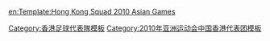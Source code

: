 {{National squad
 | name      = 2010年亞運足球香港隊
 | bg        = #db000d
 | fg        = #FFFFFF
 | bordercolor = #FFF000
 | country   = 香港
 | team link = 香港奧運足球代表隊
 | comp link = 2010年亞運會
 | comp      = 2010年亞運會足球比賽
 | p1        = [[葉鴻輝]]
 | p2        = [[李志豪 (足球運動員)|李志豪]]
 | p3        = [[白榮澤]]
 | p4        = [[阮健文]]
 | p5        = [[賴文飛]]
 | p8        = [[徐德帥]]
 | p9        = [[巢鵬飛]]
 | p10       = [[歐陽耀冲|歐陽耀-{冲}-]]
 | p11       = [[黎耀昌]]
 | p12       = [[盧均宜]]
 | p13       = [[陳文輝 (足球運動員)|陳文輝]]
 | p14       = [[陳韶遠]]
 | p15       = [[陳偉豪]]<small>([[隊長 (足球)|c]])</small>
 | p16       = [[翟廷峯]]
 | p18       = [[郭建邦]]
 | p19       = [[梁興傑]]
 | p21       = [[曾錦濤]]
 | p23       = [[林學曦]]
 | p24       = [[鞠盈智]]
 | p25       = [[蘇偉泉]]
 | coach     = [[曾偉忠]]
}}<noinclude>
[[Category:香港足球代表隊模板]]
[[Category:2010年亚洲运动会中国香港代表团模板]]
[[en:Template:Hong Kong Squad 2010 Asian Games]]
</noinclude>
